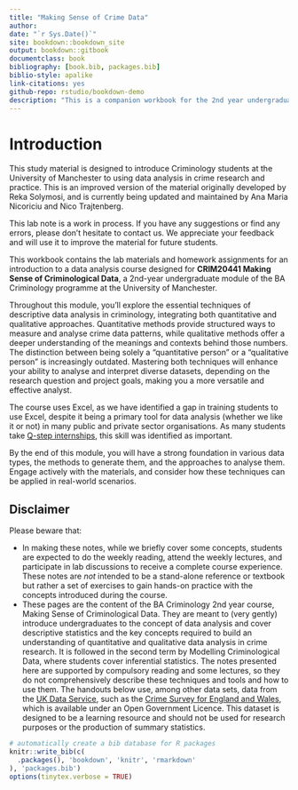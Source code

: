 ```yaml
--- 
title: "Making Sense of Crime Data"
author: 
date: "`r Sys.Date()`"
site: bookdown::bookdown_site
output: bookdown::gitbook
documentclass: book
bibliography: [book.bib, packages.bib]
biblio-style: apalike
link-citations: yes
github-repo: rstudio/bookdown-demo
description: "This is a companion workbook for the 2nd year undergraduate module CRIM20441 Making Sense of Criminological Data at the University of Manchester."
---
```


# Introduction {-}

This study material is designed to introduce Criminology students at the University of Manchester to using data analysis in crime research and practice. This is an improved version of the material originally developed by Reka Solymosi, and is currently being updated and maintained by Ana Maria Nicoriciu and Nico Trajtenberg.

This lab note is a work in process. If you have any suggestions or find any errors, please don’t hesitate to contact us. We appreciate your feedback and will use it to improve the material for future students.

This workbook contains the lab materials and homework assignments for an introduction to a data analysis course designed for **CRIM20441 Making Sense of Criminological Data**, a 2nd-year undergraduate module of the BA Criminology programme at the University of Manchester.

Throughout this module, you'll explore the essential techniques of descriptive data analysis in criminology, integrating both quantitative and qualitative approaches. Quantitative methods provide structured ways to measure and analyse crime data patterns, while qualitative methods offer a deeper understanding of the meanings and contexts behind those numbers. The distinction between being solely a "quantitative person" or a "qualitative person" is increasingly outdated. Mastering both techniques will enhance your ability to analyse and interpret diverse datasets, depending on the research question and project goals, making you a more versatile and effective analyst.

The course uses Excel, as we have identified a gap in training students to use Excel, despite it being a primary tool for data analysis (whether we like it or not) in many public and private sector organisations. As many students take [Q-step internships](https://www.humanities.manchester.ac.uk/q-step/), this skill was identified as important. 

By the end of this module, you will have a strong foundation in various data types, the methods to generate them, and the approaches to analyse them. Engage actively with the materials, and consider how these techniques can be applied in real-world scenarios.

## Disclaimer {-}

Please beware that:

- In making these notes, while we briefly cover some concepts, students are expected to do the weekly reading, attend the weekly lectures, and participate in lab discussions to receive a complete course experience. These notes are *not* intended to be a stand-alone reference or textbook but rather a set of exercises to gain hands-on practice with the concepts introduced during the course.
- These pages are the content of the BA Criminology 2nd year course, Making Sense of Criminological Data. They are meant to (very gently) introduce undergraduates to the concept of data analysis and cover descriptive statistics and the key concepts required to build an understanding of quantitative and qualitative data analysis in crime research. It is followed in the second term by Modelling Criminological Data, where students cover inferential statistics. The notes presented here are supported by compulsory reading and some lectures, so they do not comprehensively describe these techniques and tools and how to use them.
The handouts below use, among other data sets, data from the [UK Data Service](https://ukdataservice.ac.uk/), such as the [Crime Survey for England and Wales](https://beta.ukdataservice.ac.uk/datacatalogue/series/series?id=200009), which is available under an Open Government Licence. This dataset is designed to be a learning resource and should not be used for research purposes or the production of summary statistics.


```r
# automatically create a bib database for R packages
knitr::write_bib(c(
  .packages(), 'bookdown', 'knitr', 'rmarkdown'
), 'packages.bib')
options(tinytex.verbose = TRUE)
```
